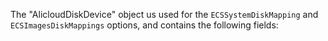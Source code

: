 <!-- Code generated from the comments of the AlicloudDiskDevice struct in builder/ecs/image_config.go; DO NOT EDIT MANUALLY -->

The "AlicloudDiskDevice" object us used for the `ECSSystemDiskMapping` and
`ECSImagesDiskMappings` options, and contains the following fields:
